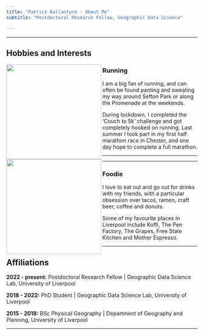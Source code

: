 ```yaml
---
title: "Patrick Ballantyne - About Me"
subtitle: "Postdoctoral Research Fellow, Geographic Data Science"

---
```


---

## Hobbies and Interests

<img src="run.jpg" align="left" width="250" height="250" />

### Running 

I am a big fan of running, and can often be found panting and sweating my way around Sefton Park or along the Promenade at the weekends. 

During lockdown, I completed the 'Couch to 5k' challenge and got completely hooked on running. Last summer I took part in my first half marathon race in Chester, and one day hope to complete a full marathon. 

<img src="profile-v3.jpg" align="left" width="250" height="250" />

---

---

### Foodie

I love to eat out and go out for drinks with my friends, with a particular obsession over tacos, ramen, craft beer, coffee and donuts. 

Some of my favourite places in Liverpool include Koffi, The Pen Factory, The Grapes, Free State Kitchen and Mother Espresso.


---

## Affiliations

**2022 - present:**
Postdoctoral Research Fellow | Geographic Data Science Lab, University of Liverpool

**2018 - 2022:**
PhD Student | Geographic Data Science Lab, University of Liverpool

**2015 - 2018:**
BSc Physical Geography | Department of Geography and Planning, University of Liverpool

---




